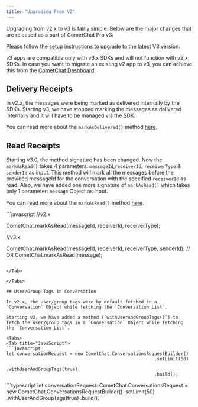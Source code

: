 ```yaml
---
title: "Upgrading From V2"
---
```




Upgrading from v2.x to v3 is fairly simple. Below are the major changes that are released as a part of CometChat Pro v3:

Please follow the [setup](/docs/sdk/react-native/3.0/setup) instructions to upgrade to the latest V3 version.

<Note>

v3 apps are compatible only with v3.x SDKs and will not function with v2.x SDKs. In case you want to migrate an existing v2 app to v3, you can achieve this from the [CometChat Dashboard](https://app.cometchat.com/).

</Note>

## Delivery Receipts

In v2.x, the messages were being marked as delivered internally by the SDKs. Starting v3, we have stopped marking the messages as delivered internally and it will have to be managed via the SDK.

You can read more about the `markAsDelivered()` method [here](/docs/sdk/react-native/3.0/messaging-receipts#mark-messages-as-delivered).

## Read Receipts

Starting v3.0, the method signature has been changed. Now the `markAsRead()` takes 4 parameters: `messageId`,`receiverId`, `receiverType` & `senderId` as input. This method will mark all the messages before the provided messageId for the conversation with the specified `receiverId` as read. Also, we have added one more signature of `markAsRead()` which takes only 1 parameter: `message` Object as input.

You can read more about the `markAsRead()` method [here](/docs/sdk/react-native/3.0/messaging-receipts#mark-messages-as-read).

<Tabs>
<Tab title="Mark as Read">
```javascript
//v2.x

CometChat.markAsRead(messageId, receiverId, receiverType);

//v3.x

CometChat.markAsRead(messageId, receiverId, receiverType, senderId);
// OR
CometChat.markAsRead(message);
```

</Tab>

</Tabs>

## User/Group Tags in Conversation

In v2.x, the user/group tags were by default fetched in a `Conversation` Object while fetching the `Conversation List`.

Starting v3, we have added a method (`withUserAndGroupTags()`) to fetch the user/group tags in a `Conversation` Object while fetching the `Conversation List`.

<Tabs>
<Tab title="JavaScript">
```javascript
let conversationRequest = new CometChat.ConversationsRequestBuilder()
														.setLimit(50)
														.withUserAndGroupTags(true)
														.build();
```

</Tab>

<Tab title="TypeScript">
```typescript
let conversationRequest: CometChat.ConversationsRequest = new CometChat.ConversationsRequestBuilder()
    .setLimit(50)
    .withUserAndGroupTags(true)
    .build();
```

</Tab>

</Tabs>
